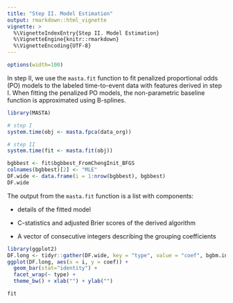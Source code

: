 ```yaml
---
title: "Step II. Model Estimation"
output: rmarkdown::html_vignette
vignette: >
  %\VignetteIndexEntry{Step II. Model Estimation}
  %\VignetteEngine{knitr::rmarkdown}
  %\VignetteEncoding{UTF-8}
---
```


```r
options(width=100)
```

In step II, we use the `masta.fit` function to fit penalized proportional odds (PO) models to the labeled time-to-event data with features derived in step I. When fitting the penalized PO models, the non-parametric baseline function is approximated using B-splines.

```r
library(MASTA)
```

```r
# step I
system.time(obj <- masta.fpca(data_org))
```

```r
# step II
system.time(fit <- masta.fit(obj))
```

```r
bgbbest <- fit$bgbbest_FromChengInit_BFGS
colnames(bgbbest)[2] <- "MLE"
DF.wide <- data.frame(i = 1:nrow(bgbbest), bgbbest)
DF.wide
```

The output from the `masta.fit` function is a list with components: 

- details of the fitted model

- C-statistics and adjusted Brier scores of the derived algorithm

- A vector of consecutive integers describing the grouping coefficients

```r
library(ggplot2)
DF.long <- tidyr::gather(DF.wide, key = "type", value = "coef", bgbm.init:BIC.Orig)
ggplot(DF.long, aes(x = i, y = coef)) + 
  geom_bar(stat="identity") + 
  facet_wrap(~ type) + 
  theme_bw() + xlab("") + ylab("") 
```

```r
fit
```
